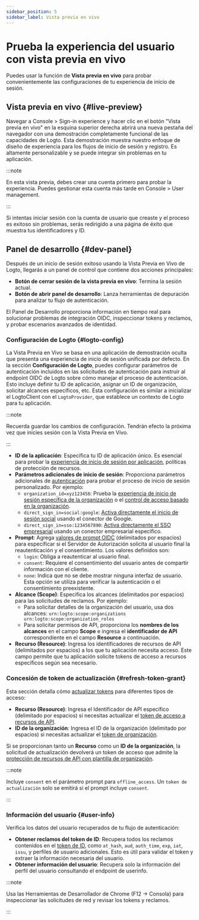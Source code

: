 ```yaml
---
sidebar_position: 5
sidebar_label: Vista previa en vivo
---
```


# Prueba la experiencia del usuario con vista previa en vivo

Puedes usar la función de **Vista previa en vivo** para probar convenientemente las configuraciones de tu experiencia de inicio de sesión.

## Vista previa en vivo \{#live-preview}

Navegar a <CloudLink to="/sign-in-experience">Console > Sign-in experience</CloudLink> y hacer clic en el botón "Vista previa en vivo" en la esquina superior derecha abrirá una nueva pestaña del navegador con una demostración completamente funcional de las capacidades de Logto. Esta demostración muestra nuestro enfoque de diseño de experiencia para los flujos de inicio de sesión y registro. Es altamente personalizable y se puede integrar sin problemas en tu aplicación.

:::note

En esta vista previa, debes crear una cuenta primero para probar la experiencia. Puedes gestionar esta cuenta más tarde en <CloudLink to="/user-management">Console > User management</CloudLink>.

:::

Si intentas iniciar sesión con la cuenta de usuario que creaste y el proceso es exitoso sin problemas, serás redirigido a una página de éxito que muestra tus identificadores y ID.

## Panel de desarrollo \{#dev-panel}

Después de un inicio de sesión exitoso usando la Vista Previa en Vivo de Logto, llegarás a un panel de control que contiene dos acciones principales:

- **Botón de cerrar sesión de la vista previa en vivo**: Termina la sesión actual.
- **Botón de abrir panel de desarrollo**: Lanza herramientas de depuración para analizar tu flujo de autenticación.

El Panel de Desarrollo proporciona información en tiempo real para solucionar problemas de integración OIDC, inspeccionar tokens y reclamos, y probar escenarios avanzados de identidad.

### Configuración de Logto \{#logto-config}

La Vista Previa en Vivo se basa en una aplicación de demostración oculta que presenta una experiencia de inicio de sesión unificada por defecto. En la sección **Configuración de Logto**, puedes configurar parámetros de autenticación incluidos en las solicitudes de autenticación para instruir al endpoint OIDC de Logto sobre cómo manejar el proceso de autenticación. Esto incluye definir tu ID de aplicación, asignar un ID de organización, solicitar alcances específicos, etc. Esta configuración es similar a inicializar el LogtoClient con el `LogtoProvider`, que establece un contexto de Logto para tu aplicación.

:::note

Recuerda guardar los cambios de configuración. Tendrán efecto la próxima vez que inicies sesión con la Vista Previa en Vivo.

:::

- **ID de la aplicación**: Especifica tu ID de aplicación único. Es esencial para probar la [experiencia de inicio de sesión por aplicación](/customization/match-your-brand#app-specific-branding), políticas de protección de recursos.
- **Parámetros adicionales de inicio de sesión**: Proporciona parámetros adicionales de [autenticación](/end-user-flows/authentication-parameters) para probar el proceso de inicio de sesión personalizado. Por ejemplo:
  - `organization_id=xyz123456`: Prueba la [experiencia de inicio de sesión específica de la organización](/customization/match-your-brand#organization-specific-branding) o el [control de acceso basado en la organización](/authorization/organization-template/protect-organization-resources).
  - `direct_sign_in=social:google`: [Activa directamente el inicio de sesión social](/end-user-flows/authentication-parameters/direct-sign-in#social-sign-in) usando el conector de Google.
  - `direct_sign_in=sso:1234567890`: [Activa directamente el SSO empresarial](/end-user-flows/authentication-parameters/direct-sign-in#enterprise-sso) usando un conector empresarial específico.
- **Prompt**: Agrega [valores de prompt OIDC](https://blog.logto.io/introducing-oidc-prompt) (delimitados por espacios) para especificar si el Servidor de Autorización solicita al usuario final la reautenticación y el consentimiento. Los valores definidos son:
  - `login`: Obliga a reautenticar al usuario final.
  - `consent`: Requiere el consentimiento del usuario antes de compartir información con el cliente.
  - `none`: Indica que no se debe mostrar ninguna interfaz de usuario. Esta opción se utiliza para verificar la autenticación o el consentimiento preexistente.
- **Alcance (Scope)**: Especifica los alcances (delimitados por espacios) para las solicitudes de reclamos. Por ejemplo:
  - Para solicitar detalles de la organización del usuario, usa dos alcances: `urn:logto:scope:organizations urn:logto:scope:organization_roles`
  - Para solicitar permisos de API, proporciona los **nombres de los alcances** en el campo **Scope** e ingresa el **identificador de API** correspondiente en el campo **Resource** a continuación.
- **Recurso (Resource)**: Ingresa los identificadores de recursos de API (delimitados por espacios) a los que tu aplicación necesita acceso. Este campo permite que tu aplicación solicite tokens de acceso a recursos específicos según sea necesario.

### Concesión de token de actualización \{#refresh-token-grant}

Esta sección detalla cómo [actualizar tokens](https://auth-wiki.logto.io/refresh-token) para diferentes tipos de acceso:

- **Recurso (Resource)**: Ingresa el Identificador de API específico (delimitado por espacios) si necesitas actualizar el [token de acceso a recursos de API](/authorization/api-resources/protect-your-api).
- **ID de la organización**: Ingresa el ID de la organización (delimitado por espacios) si necesitas actualizar el [token de organización](/authorization/organization-template/protect-organization-resources#step-2-fetch-organization-token).

Si se proporcionan tanto un **Recurso** como un **ID de la organización**, la solicitud de actualización devolverá un token de acceso que admite la [protección de recursos de API con plantilla de organización](/authorization/organization-template/protect-api-reources).

:::note

Incluye `consent` en el parámetro prompt para `offline_access`. Un `token de actualización` solo se emitirá si el prompt incluye `consent`.

:::

### Información del usuario \{#user-info}

Verifica los datos del usuario recuperados de tu flujo de autenticación:

- **Obtener reclamos del token de ID**: Recupera todos los reclamos contenidos en el [token de ID](https://auth-wiki.logto.io/id-token), como `at_hash`, `aud`, `auth_time`, `exp`, `iat`, `issu`, y perfiles de usuario adicionales. Esto es útil para validar el token y extraer la información necesaria del usuario.
- **Obtener información del usuario**: Recupera solo la información del perfil del usuario consultando el endpoint de userinfo.

:::note

Usa las Herramientas de Desarrollador de Chrome (F12 → Consola) para inspeccionar las solicitudes de red y revisar los tokens y reclamos.

:::
